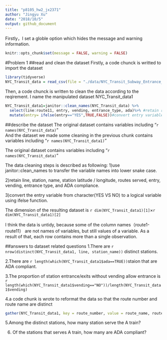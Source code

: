 ```yaml
---
title: "p8105_hw2_jx2371"
author: "Jingyu Xu"
date: "2018/10/5"
output: github_document
---
```


Firstly，I set a globle option which hides the message and warning information.
```r
knitr::opts_chunk$set(message = FALSE, warning = FALSE)
```

#Problem 1
##read and clean the dataset
Firstly, a code chunck is writted to import the dataset
```r
library(tidyverse)
NYC_Transit_data = read_csv(file = "./data/NYC_Transit_Subway_Entrance_And_Exit_Data.csv")
```

Then, a code chunck is written to clean the data according to the reqirement. I name the manipulated dataset NYC_Transit_data1
```r
NYC_Transit_data1=janitor::clean_names(NYC_Transit_data) %>%
  select(line:route11, entry, vending, entrance_type, ada)%>% #retain rows
  mutate(entry= ifelse(entry=="YES",TRUE,FALSE))#convert entry variable to logical variable
```

##describe the dataset 
The original dataset contains variables including "`r names(NYC_Transit_data)`"   
And the dataset we made some cleaning in the previous chunk contains variables including "`r names(NYC_Transit_data1)`"  

The original dataset contains variables including "`r names(NYC_Transit_data)`"   

The data cleaning steps is described as following:
1)use janitor::clean_names to transfer the variable names into lower snake case.  

2)retain line, station, name, station latitude / longitude, routes served, entry, vending, entrance type, and ADA compliance.  

3)convert the entry variable from character(YES VS NO) to a logical variable using ifelse function. 

The dimension of the resulting dataset is `r dim(NYC_Transit_data1)[1]`&times;`r dim(NYC_Transit_data1)[2]`  

I think the data is untidy, because some of the column names（route1-route11） are not names of variables, but still values of a variable. As a result of that, each row contains more than a single observation.

##answers to dataset related questions
1.There are `r nrow(distinct(NYC_Transit_data1, line, station_name))` distinct stations. 

2.There are `r length(which(NYC_Transit_data1$ada==TRUE))`staion that are ADA compliant.  

3.The proportion of station entrance/exits without vending allow entrance is `r   length(which(NYC_Transit_data1$vending=="NO"))/length(NYC_Transit_data1$vending)` 

4.a code chunk is wrote to reformat the data so that the route number and route name are distinct
```r
gather(NYC_Transit_data1, key = route_number, value = route_name, route1:route11)
```

5.Among the distinct stations, how many station serve the A train?


6. Of the stations that serves A train, how many are ADA compliant?


